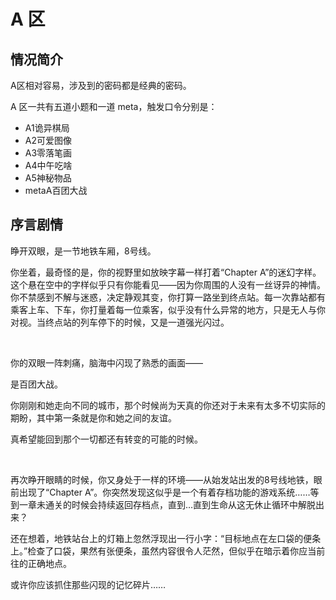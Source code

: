 # A 区

## 情况简介

A区相对容易，涉及到的密码都是经典的密码。

A 区一共有五道小题和一道 meta，触发口令分别是：

- A1诡异棋局
- A2可爱图像
- A3零落笔画
- A4中午吃啥
- A5神秘物品
- metaA百团大战

## 序言剧情

<div style={{color: `rgb(171, 25, 66)`}}>
睁开双眼，是一节地铁车厢，8号线。

你坐着，最奇怪的是，你的视野里如放映字幕一样打着“Chapter A”的迷幻字样。这个悬在空中的字样似乎只有你能看见——因为你周围的人没有一丝讶异的神情。你不禁感到不解与迷惑，决定静观其变，你打算一路坐到终点站。每一次靠站都有乘客上车、下车，你打量着每一位乘客，似乎没有什么异常的地方，只是无人与你对视。当终点站的列车停下的时候，又是一道强光闪过。

<br />

你的双眼一阵刺痛，脑海中闪现了熟悉的画面——

是百团大战。

你刚刚和她走向不同的城市，那个时候尚为天真的你还对于未来有太多不切实际的期盼，其中第一条就是你和她之间的友谊。

真希望能回到那个一切都还有转变的可能的时候。

<br />

再次睁开眼睛的时候，你又身处于一样的环境——从始发站出发的8号线地铁，眼前出现了“Chapter A”。你突然发现这似乎是一个有着存档功能的游戏系统……等到一章未通关的时候会持续返回存档点，直到…直到生命从这无休止循环中解脱出来？

还在想着，地铁站台上的灯箱上忽然浮现出一行小字：“目标地点在左口袋的便条上。”检查了口袋，果然有张便条，虽然内容很令人茫然，但似乎在暗示着你应当前往的正确地点。

或许你应该抓住那些闪现的记忆碎片……

</div>
